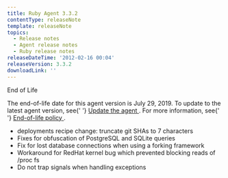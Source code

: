```yaml
---
title: Ruby Agent 3.3.2
contentType: releaseNote
template: releaseNote
topics:
  - Release notes
  - Agent release notes
  - Ruby release notes
releaseDateTime: '2012-02-16 00:04'
releaseVersion: 3.3.2
downloadLink: ''
---
```


<div>
  <div id="watermark">End of Life</div>
  <div className="callout-important">
    <p>
      The end-of-life date for this agent version is July 29, 2019. To update to
      the latest agent version, see{' '}
      <a href="/docs/agents/manage-apm-agents/installation/update-new-relic-agent">
        Update the agent
      </a>
      . For more information, see{' '}
      <a href="/docs/agents/manage-apm-agents/maintenance/new-relic-agent-plugin-end-life-policy">
        End-of-life policy
      </a>
      .
    </p>
  </div>
  <ul>
    <li>deployments recipe change: truncate git SHAs to 7 characters</li>
    <li>Fixes for obfuscation of PostgreSQL and SQLite queries</li>
    <li>Fix for lost database connections when using a forking framework</li>
    <li>
      Workaround for RedHat kernel bug which prevented blocking reads of /proc
      fs
    </li>
    <li>Do not trap signals when handling exceptions</li>
  </ul>
</div>
